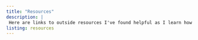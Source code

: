 ```yaml
---
title: "Resources"
description: |
 Here are links to outside resources I've found helpful as I learn how to use R for Plant Breeding & agrobiodeiversity. 
listing: resources
---
```


